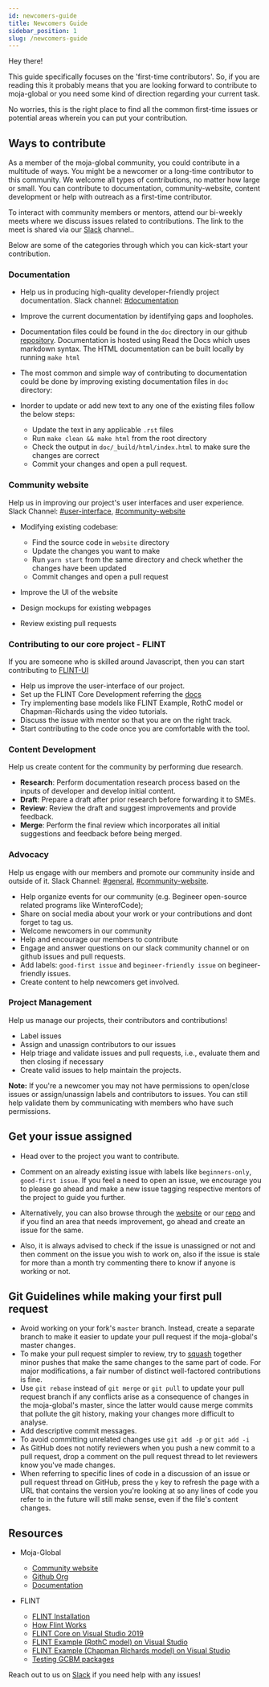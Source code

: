 ```yaml
---
id: newcomers-guide
title: Newcomers Guide
sidebar_position: 1
slug: /newcomers-guide
---
```


Hey there!

This guide specifically focuses on the 'first-time contributors'. So, if you are reading this it probably means that you are looking forward to contribute to moja-global or you need some kind of direction regarding your current task.

No worries, this is the right place to find all the common first-time issues or potential areas wherein you can put your contribution.

## Ways to contribute

As a member of the moja-global community, you could contribute in a multitude of ways. You might be a newcomer or a long-time contributor to this community.
We welcome all types of contributions, no matter how large or small. You can contribute to documentation, community-website, content development or help with outreach as a first-time contributor.

To interact with community members or mentors, attend our bi-weekly meets where we discuss issues related to contributions. The link to the meet is shared via our [Slack](https://join.slack.com/t/mojaglobal/shared_invite/zt-o6ta1ug0-rVLjAo460~d7JbZ~HpFFtw) channel..

Below are some of the categories through which you can kick-start your contribution.

### Documentation
 
- Help us in producing high-quality developer-friendly project documentation. Slack channel: [#documentation](https://join.slack.com/t/mojaglobal/shared_invite/zt-o6ta1ug0-rVLjAo460~d7JbZ~HpFFtw)
- Improve the current documentation by identifying gaps and loopholes.

- Documentation files could be found in the ```doc``` directory in our github [repository](https://github.com/moja-global/moja_global_docs). Documentation is hosted using Read the Docs which uses markdown syntax. The HTML documentation can be built locally by running ```make html``` 

- The most common and simple way of contributing to documentation could be done by improving existing documentation files in ``doc`` directory:

- Inorder to update or add new text to any one of the existing files follow the below steps:
   - Update the text in any applicable ``.rst`` files
   - Run ``make clean && make html`` from the root directory
   - Check the output in ``doc/_build/html/index.html`` to make sure the changes are correct
   - Commit your changes and open a pull request.

### Community website

Help us in improving our project's user interfaces and user experience. Slack Channel: [#user-interface](https://join.slack.com/t/mojaglobal/shared_invite/zt-o6ta1ug0-rVLjAo460~d7JbZ~HpFFtw), [#community-website](https://join.slack.com/t/mojaglobal/shared_invite/zt-o6ta1ug0-rVLjAo460~d7JbZ~HpFFtw)

- Modifying existing codebase:
   - Find the source code in ``website`` directory
   - Update the changes you want to make 
   - Run ``yarn start`` from the same directory and check whether the changes have been updated
   - Commit changes and open a pull request

- Improve the UI of the website 
- Design mockups for existing webpages
- Review existing pull requests

### Contributing to our core project - FLINT

If you are someone who is skilled around Javascript, then you can start contributing to [FLINT-UI](https://github.com/moja-global/FLINT-UI)
- Help us improve the user-interface of our project.
- Set up the FLINT Core Development referring the [docs](https://docs.moja.global/en/latest/DevelopmentSetup/windows_installation.html#.)
- Try implementing base models like FLINT Example, RothC model or Chapman-Richards using the video tutorials.
- Discuss the issue with mentor so that you are on the right track.
- Start contributing to the code once you are comfortable with the tool.

### Content Development

Help us create content for the community by performing due research.
- **Research**: Perform documentation research process based on the inputs of developer and develop initial content.
- **Draft**: Prepare a draft after prior research before forwarding it to SMEs.
- **Review**: Review the draft and suggest improvements and provide feedback.
- **Merge**: Perform the final review which incorporates all initial suggestions and feedback before being merged.

### Advocacy

Help us engage with our members and promote our community inside and outside of it. Slack Channel: [#general](https://join.slack.com/t/mojaglobal/shared_invite/zt-o6ta1ug0-rVLjAo460~d7JbZ~HpFFtw), [#community-website](https://join.slack.com/t/mojaglobal/shared_invite/zt-o6ta1ug0-rVLjAo460~d7JbZ~HpFFtw).

- Help organize events for our community (e.g. Begineer open-source related programs like WinterofCode);
- Share on social media about your work or your contributions and dont forget to tag us.
- Welcome newcomers in our community 
- Help and encourage our members to contribute
- Engage and answer questions on our slack community channel or on github issues and pull requests.
- Add labels: ```good-first issue``` and ```begineer-friendly issue``` on begineer-friendly issues.
- Create content to help newcomers get involved.

### Project Management

Help us manage our projects, their contributors and contributions!

- Label issues
- Assign and unassign contributors to our issues
- Help triage and validate issues and pull requests, i.e., evaluate them and then closing if necessary
- Create valid issues to help maintain the projects.

**Note:** If you're a newcomer you may not have permissions to open/close issues or assign/unassign labels and contributors to issues. You can still help validate them by communicating with members who have such permissions.

## Get your issue assigned

- Head over to the project you want to contribute. 

- Comment on an already existing issue with labels like ``beginners-only``, ``good-first issue``.
If you feel a need to open an issue, we encourage you to please go ahead and make a new issue tagging respective mentors of the project to guide you further.

- Alternatively, you can also browse through the [website](https://community.moja.global/) or our [repo](https://github.com/moja-global) and if you find an area that needs improvement, go ahead and create an issue for the same.

- Also, it is always advised to check if the issue is unassigned or not and then comment on the issue you wish to work on, also if the issue is stale for more than a month try commenting there to know if anyone is working or not.

## Git Guidelines while making your first pull request 

- Avoid working on your fork's ```master``` branch. Instead, create a separate branch to make it easier to update your pull request if the moja-global's master changes.
- To make your pull request simpler to review, try to [squash](https://gitready.com/advanced/2009/02/10/squashing-commits-with-rebase.html) together minor pushes that make the same changes to the same part of code. For major modifications, a fair number of distinct well-factored contributions is fine.
- Use ``git rebase`` instead of ```git merge``` or ``git pull`` to update your pull request branch if any conflicts arise as a consequence of changes in the moja-global's master, since the latter would cause merge commits that pollute the git history, making your changes more difficult to analyse.
- Add descriptive commit messages.
- To avoid committing unrelated changes use ``git add -p`` or ``git add -i``
- As GitHub does not notify reviewers when you push a new commit to a pull request, drop a comment on the pull request thread to let reviewers know you've made changes.
- When referring to specific lines of code in a discussion of an issue or pull request thread on GitHub, press the ``y`` key to refresh the page with a URL that contains the version you're looking at so any lines of code you refer to in the future will still make sense, even if the file's content changes.

## Resources

- Moja-Global
    - [Community website](https://community.moja.global/)
    - [Github Org](https://github.com/moja-global)
    - [Documentation](https://docs.moja.global/en/latest/)

- FLINT
    - [FLINT Installation](https://docs.moja.global/en/latest/DevelopmentSetup/windows_installation.html#)
    - [How Flint Works](https://www.youtube.com/watch?v=kRj6AJSDPSw)
    - [FLINT Core on Visual Studio 2019](https://www.youtube.com/watch?v=BmHltWrxCTY)
    - [FLINT Example (RothC model) on Visual Studio](https://www.youtube.com/watch?v=Jfi2-vEhfkg&t=17s)
    - [FLINT Example (Chapman Richards model) on Visual Studio](https://www.youtube.com/watch?v=JFTyeZQbPjI)
    - [Testing GCBM packages](https://www.youtube.com/watch?v=pSfUlDk37Jk)

Reach out to us on [Slack](https://join.slack.com/t/mojaglobal/shared_invite/zt-o6ta1ug0-rVLjAo460~d7JbZ~HpFFtw) if you need help with any issues!